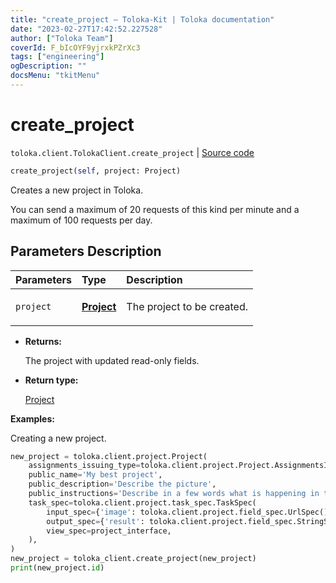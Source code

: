 ```yaml
---
title: "create_project — Toloka-Kit | Toloka documentation"
date: "2023-02-27T17:42:52.227528"
author: ["Toloka Team"]
coverId: F_bIcOYF9yjrxkPZrXc3
tags: ["engineering"]
ogDescription: ""
docsMenu: "tkitMenu"
---
```


# create_project
`toloka.client.TolokaClient.create_project` | [Source code](https://github.com/Toloka/toloka-kit/blob/v1.1.4/src/client/__init__.py#L1081)

```python
create_project(self, project: Project)
```

Creates a new project in Toloka.

You can send a maximum of 20 requests of this kind per minute and a maximum of 100 requests per day.

## Parameters Description

| Parameters | Type | Description |
| :----------| :----| :-----------|
`project`|**[Project](/docs/toloka-kit/reference/toloka.client.project.Project)**|<p>The project to be created.</p>

* **Returns:**

  The project with updated read-only fields.

* **Return type:**

  [Project](/docs/toloka-kit/reference/toloka.client.project.Project)

**Examples:**

Creating a new project.

```python
new_project = toloka.client.project.Project(
    assignments_issuing_type=toloka.client.project.Project.AssignmentsIssuingType.AUTOMATED,
    public_name='My best project',
    public_description='Describe the picture',
    public_instructions='Describe in a few words what is happening in the image.',
    task_spec=toloka.client.project.task_spec.TaskSpec(
        input_spec={'image': toloka.client.project.field_spec.UrlSpec()},
        output_spec={'result': toloka.client.project.field_spec.StringSpec()},
        view_spec=project_interface,
    ),
)
new_project = toloka_client.create_project(new_project)
print(new_project.id)
```